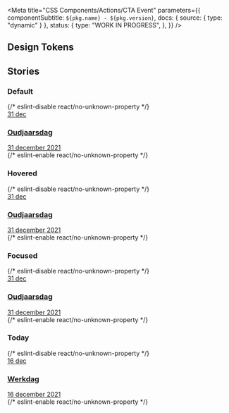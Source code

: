 

<Meta
  title="CSS Components/Actions/CTA Event"
  parameters={{
    componentSubtitle: `${pkg.name} - ${pkg.version}`,
    docs: { source: { type: "dynamic" } },
    status: {
      type: "WORK IN PROGRESS",
    },
  }}
/>

<Description markdown={readme} />

## Design Tokens

<DesignTokenDocBlock categoryName="CtaEvent" viewType="table" />

## Stories

### Default

<Canvas>
  {/* eslint-disable react/no-unknown-property */}
  <Story name="Default">
    <a class="denhaag-cta-event" href="#event-url">
      <div class="denhaag-cta-event__date" aria-hidden="true">
        <span class="denhaag-cta-event__day">31</span>
        <span class="denhaag-cta-event__month">dec</span>
      </div>
      <div class="denhaag-cta-event__excerpt">
        <h3 class="denhaag-cta-event__title">Oudjaarsdag</h3>
        <time datetime="2021-12-31">31 december 2021</time>
      </div>
    </a>
  </Story>
  {/* eslint-enable react/no-unknown-property */}
</Canvas>

### Hovered

<Canvas>
  {/* eslint-disable react/no-unknown-property */}
  <Story name="Hovered">
    <a class="denhaag-cta-event denhaat-cta-event--hover" href="#event-url">
      <div class="denhaag-cta-event__date" aria-hidden="true">
        <span class="denhaag-cta-event__day">31</span>
        <span class="denhaag-cta-event__month">dec</span>
      </div>
      <div class="denhaag-cta-event__excerpt">
        <h3 class="denhaag-cta-event__title">Oudjaarsdag</h3>
        <time datetime="2021-12-31">31 december 2021</time>
      </div>
    </a>
  </Story>
  {/* eslint-enable react/no-unknown-property */}
</Canvas>

### Focused

<Canvas>
  {/* eslint-disable react/no-unknown-property */}
  <Story name="Focused">
    <a class="denhaag-cta-event denhaat-cta-event--focus" href="#event-url">
      <div class="denhaag-cta-event__date" aria-hidden="true">
        <span class="denhaag-cta-event__day">31</span>
        <span class="denhaag-cta-event__month">dec</span>
      </div>
      <div class="denhaag-cta-event__excerpt">
        <h3 class="denhaag-cta-event__title">Oudjaarsdag</h3>
        <time datetime="2021-12-31">31 december 2021</time>
      </div>
    </a>
  </Story>
  {/* eslint-enable react/no-unknown-property */}
</Canvas>

### Today

<Canvas>
  {/* eslint-disable react/no-unknown-property */}
  <Story name="Today">
    <a class="denhaag-cta-event" href="#event-url" aria-current="date">
      <div class="denhaag-cta-event__date" aria-hidden="true">
        <span class="denhaag-cta-event__day">16</span>
        <span class="denhaag-cta-event__month">dec</span>
      </div>
      <div class="denhaag-cta-event__excerpt">
        <h3 class="denhaag-cta-event__title">Werkdag</h3>
        <time datetime="2021-12-16">16 december 2021</time>
      </div>
    </a>
  </Story>
  {/* eslint-enable react/no-unknown-property */}
</Canvas>
